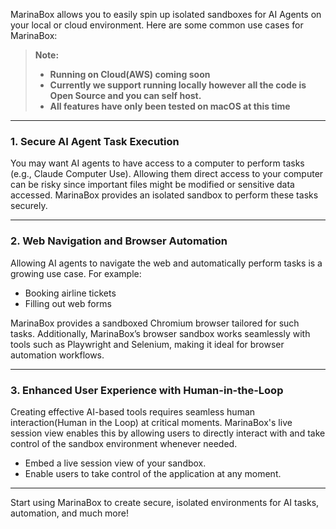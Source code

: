 MarinaBox allows you to easily spin up isolated sandboxes for AI Agents on your local or cloud environment. Here are some common use cases for MarinaBox:

> **Note:** 
> * **Running on Cloud(AWS) coming soon**
> * **Currently we support running locally however all the code is Open Source and you can self host.**
> * **All features have only been tested on macOS at this time**

---

### 1. Secure AI Agent Task Execution
You may want AI agents to have access to a computer to perform tasks (e.g., Claude Computer Use). Allowing them direct access to your computer can be risky since important files might be modified or sensitive data accessed. MarinaBox provides an isolated sandbox to perform these tasks securely.

---

### 2. Web Navigation and Browser Automation
Allowing AI agents to navigate the web and automatically perform tasks is a growing use case. For example:
- Booking airline tickets
- Filling out web forms

MarinaBox provides a sandboxed Chromium browser tailored for such tasks. Additionally, MarinaBox’s browser sandbox works seamlessly with tools such as Playwright and Selenium, making it ideal for browser automation workflows.

---

### 3. Enhanced User Experience with Human-in-the-Loop
Creating effective AI-based tools requires seamless human interaction(Human in the Loop) at critical moments. MarinaBox's live session view enables this by allowing users to directly interact with and take control of the sandbox environment whenever needed.
- Embed a live session view of your sandbox.
- Enable users to take control of the application at any moment.

---

Start using MarinaBox to create secure, isolated environments for AI tasks, automation, and much more!


